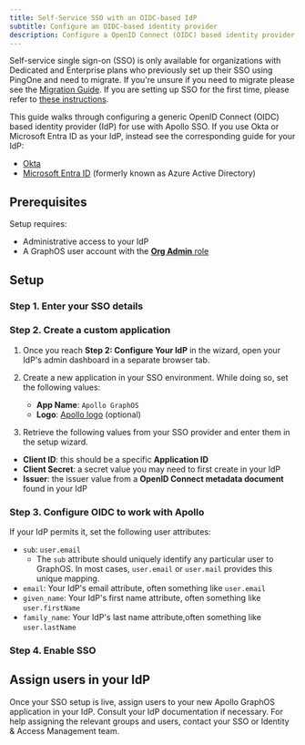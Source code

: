 ```yaml
---
title: Self-Service SSO with an OIDC-based IdP
subtitle: Configure an OIDC-based identity provider
description: Configure a OpenID Connect (OIDC) based identity provider as your Apollo GraphOS organization's SSO provider.
---
```


<PremiumFeature>

Self-service single sign-on (SSO) is only available for organizations with Dedicated and Enterprise plans who previously set up their SSO using PingOne and need to migrate.
If you're unsure if you need to migrate please see the [Migration Guide](./migration#who-needs-to-migrate).
If you are setting up SSO for the first time, please refer to [these instructions](../oidc-integration-guide).

</PremiumFeature>

This guide walks through configuring a generic OpenID Connect (OIDC) based identity provider (IdP) for use with Apollo SSO.
If you use Okta or Microsoft Entra ID as your IdP, instead see the corresponding guide for your IdP:

- [Okta](./oidc-okta)
- [Microsoft Entra ID](./oidc-microsoft-entra-id) (formerly known as Azure Active Directory)

<SSOMigrationNotice />

## Prerequisites

Setup requires:

- Administrative access to your IdP
- A GraphOS user account with the [**Org Admin** role](../members/#organization-wide-member-roles)

## Setup

<SSOSetupSteps type="OIDC" idp="application" />

<!-- vale Apollo.Headings = NO -->

### Step 1. Enter your SSO details

<SSOShareDetails type="OIDC" />

### Step 2. Create a custom application

1. Once you reach **Step 2: Configure Your IdP** in the wizard, open your IdP's admin dashboard in a separate browser tab.
2. Create a new application in your SSO environment. While doing so, set the following values:

   - **App Name**: `Apollo GraphOS`
   - **Logo**: [Apollo logo](../../../img/sso/apollo-sk-logo.png) (optional)

3. Retrieve the following values from your SSO provider and enter them in the setup wizard.

- **Client ID**: this should be a specific **Application ID**
- **Client Secret**: a secret value you may need to first create in your IdP
- **Issuer**: the issuer value from a **OpenID Connect metadata document** found in your IdP

### Step 3. Configure OIDC to work with Apollo

If your IdP permits it, set the following user attributes:

- `sub`: `user.email`
  - The `sub` attribute should uniquely identify any particular user to GraphOS. In most cases, `user.email` or `user.mail` provides this unique mapping.
- `email`: Your IdP's email attribute, often something like `user.email`
- `given_name`: Your IdP's first name attribute, often something like `user.firstName`
- `family_name`: Your IdP's last name attribute,often something like `user.lastName`

### Step 4. Enable SSO

<!-- vale Apollo.Headings = YES -->

<SSOLegacyUsers idp="your IdP" appType="application" />

## Assign users in your IdP

Once your SSO setup is live, assign users to your new Apollo GraphOS application in your IdP.
Consult your IdP documentation if necessary.
For help assigning the relevant groups and users, contact your SSO or Identity & Access Management team.
